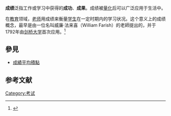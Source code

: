 {{多個問題|
{{disputed|time=2010-01-02T10:29:45+00:00}}
{{Expand|time=2013-03-02T05:38:49+00:00 }}
{{refimprove|time=2010-01-02T10:29:45+00:00}}
}}
'''成绩'''泛指工作或学习中获得的'''成功'''、'''成果'''。成绩被[[量化_(數理邏輯)|量化]]后可以广泛应用于生活中。

在[[教育|教育]]领域，[[老师|老师]]用成绩来衡量[[学生|学生]]在一定时期内的学习状况。这个意义上的成绩概念，最早是由一位名叫威廉·法来喜（William Farish）的老師提出的，并于1792年由[[剑桥大学|剑桥大学]]首次应用。<ref>{{cite book|last = Postman|first = Neil|year = 1992|publisher = [[Alfred_A._Knopf|Alfred A. Knopf]]|place = New York|page = [https://archive.org/details/technopolysurren00post/page/13 13]|title = Technopoly The Surrender of Culture to Technology|url = https://archive.org/details/technopolysurren00post}}</ref> 

== 參見 ==
* [[成績平均積點|成績平均積點]]

== 参考文献 ==
{{reflist}}

[[Category:考试|Category:考试]]